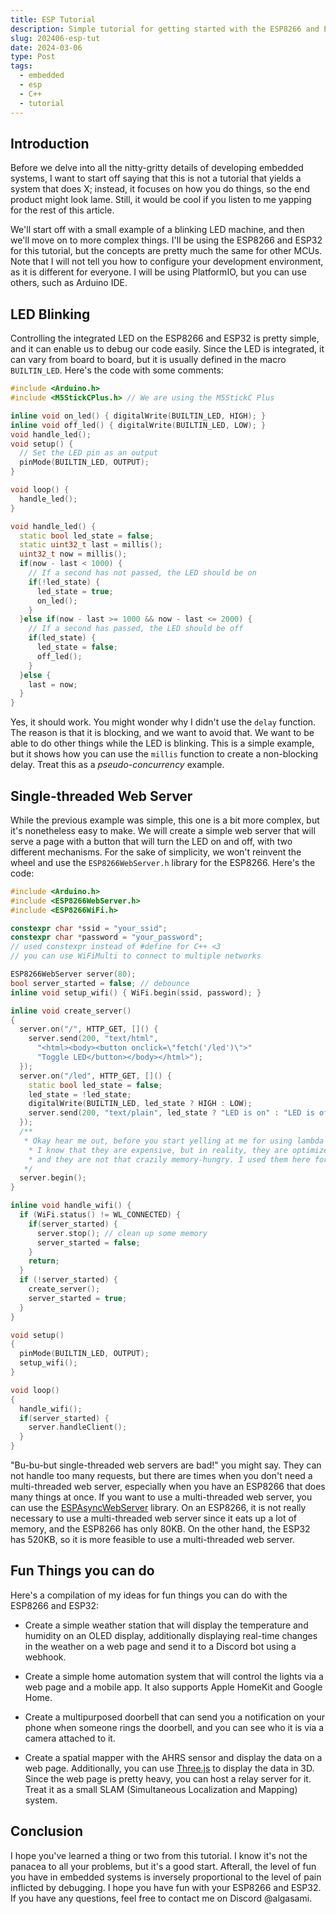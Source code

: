 ```yaml
---
title: ESP Tutorial
description: Simple tutorial for getting started with the ESP8266 and ESP32
slug: 202406-esp-tut
date: 2024-03-06
type: Post
tags:
  - embedded
  - esp
  - C++
  - tutorial
---
```


## Introduction

Before we delve into all the nitty-gritty details of developing embedded systems, I want to start off saying that this
is not a tutorial that yields a system that does X; instead, it focuses on how you do things, so the end product might
look lame. Still, it would be cool if you listen to me yapping for the rest of this article.

We'll start off with a small example of a blinking LED machine, and then we'll move on to more complex things. I'll be
using the ESP8266 and ESP32 for this tutorial, but the concepts are pretty much the same for other MCUs. Note that I
will not tell you how to configure your development environment, as it is different for everyone. I will be using
PlatformIO, but you can use others, such as Arduino IDE.

## LED Blinking

Controlling the integrated LED on the ESP8266 and ESP32 is pretty simple, and it can enable us to debug our code easily.
Since the LED is integrated, it can vary from board to board, but it is usually defined in the macro `BUILTIN_LED`.
Here's the code with some comments:

```cpp
#include <Arduino.h>
#include <M5StickCPlus.h> // We are using the M5StickC Plus

inline void on_led() { digitalWrite(BUILTIN_LED, HIGH); }
inline void off_led() { digitalWrite(BUILTIN_LED, LOW); }
void handle_led();
void setup() {
  // Set the LED pin as an output
  pinMode(BUILTIN_LED, OUTPUT);
}

void loop() {
  handle_led();
}

void handle_led() {
  static bool led_state = false;
  static uint32_t last = millis();
  uint32_t now = millis();
  if(now - last < 1000) {
    // If a second has not passed, the LED should be on
    if(!led_state) {
      led_state = true;
      on_led();
    }
  }else if(now - last >= 1000 && now - last <= 2000) {
    // If a second has passed, the LED should be off
    if(led_state) {
      led_state = false;
      off_led();
    }
  }else {
    last = now;
  }
}
```

Yes, it should work. You might wonder why I didn't use the `delay` function. The reason is that it is blocking, and we
want to avoid that. We want to be able to do other things while the LED is blinking. This is a simple example, but it
shows how you can use the `millis` function to create a non-blocking delay. Treat this as a _pseudo-concurrency_
example.

## Single-threaded Web Server

While the previous example was simple, this one is a bit more complex, but it's nonetheless easy to make. We will create
a simple web server that will serve a page with a button that will turn the LED on and off, with two different
mechanisms. For the sake of simplicity, we won't reinvent the wheel and use the `ESP8266WebServer.h` library for the
ESP8266. Here's the code:

```cpp
#include <Arduino.h>
#include <ESP8266WebServer.h>
#include <ESP8266WiFi.h>

constexpr char *ssid = "your_ssid";
constexpr char *password = "your_password";
// used constexpr instead of #define for C++ <3
// you can use WiFiMulti to connect to multiple networks

ESP8266WebServer server(80);
bool server_started = false; // debounce
inline void setup_wifi() { WiFi.begin(ssid, password); }

inline void create_server()
{
  server.on("/", HTTP_GET, []() {
    server.send(200, "text/html",
      "<html><body><button onclick=\"fetch('/led')\">"
      "Toggle LED</button></body></html>");
  });
  server.on("/led", HTTP_GET, []() {
    static bool led_state = false;
    led_state = !led_state;
    digitalWrite(BUILTIN_LED, led_state ? HIGH : LOW);
    server.send(200, "text/plain", led_state ? "LED is on" : "LED is off");
  });
  /**
   * Okay hear me out, before you start yelling at me for using lambda functions
    * I know that they are expensive, but in reality, they are optimized by the compiler
    * and they are not that crazily memory-hungry. I used them here for the sake of simplicity.
   */
  server.begin();
}

inline void handle_wifi() {
  if (WiFi.status() != WL_CONNECTED) {
    if(server_started) {
      server.stop(); // clean up some memory
      server_started = false;
    }
    return;
  }
  if (!server_started) {
    create_server();
    server_started = true;
  }
}

void setup()
{
  pinMode(BUILTIN_LED, OUTPUT);
  setup_wifi();
}

void loop()
{
  handle_wifi();
  if(server_started) {
    server.handleClient();
  }
}

```

"Bu-bu-but single-threaded web servers are bad!" you might say. They can not handle too many requests, but there are
times when you don't need a multi-threaded web server, especially when you have an ESP8266 that does many things at
once. If you want to use a multi-threaded web server, you can use the
[ESPAsyncWebServer](https://github.com/me-no-dev/ESPAsyncWebServer) library. On an ESP8266, it is not really necessary
to use a multi-threaded web server since it eats up a lot of memory, and the ESP8266 has only 80KB. On the other hand,
the ESP32 has 520KB, so it is more feasible to use a multi-threaded web server.

## Fun Things you can do

Here's a compilation of my ideas for fun things you can do with the ESP8266 and ESP32:

- Create a simple weather station that will display the temperature and humidity on an OLED display, additionally
  displaying real-time changes in the weather on a web page and send it to a Discord bot using a webhook.

- Create a simple home automation system that will control the lights via a web page and a mobile app. It also supports
  Apple HomeKit and Google Home.

- Create a multipurposed doorbell that can send you a notification on your phone when someone rings the doorbell, and you
  can see who it is via a camera attached to it.

- Create a spatial mapper with the AHRS sensor and display the data on a web page. Additionally, you can use
  [Three.js](https://threejs.org) to display the data in 3D. Since the web page is pretty heavy, you can host a relay
  server for it. Treat it as a small SLAM (Simultaneous Localization and Mapping) system.

## Conclusion

I hope you've learned a thing or two from this tutorial. I know it's not the panacea to all your problems, but it's a
good start. Afterall, the level of fun you have in embedded systems is inversely proportional to the level of pain
inflicted by debugging. I hope you have fun with your ESP8266 and ESP32. If you have any questions, feel free to contact
me on Discord @algasami.

